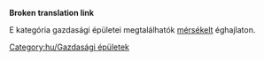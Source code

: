 '''Broken translation link'''{{en/-}}

E kategória gazdasági épületei megtalálhatók [[Main/en/Éghajlatok/Hu#Mérsékelt|mérsékelt]] éghajlaton.

[[Category:hu/Gazdasági épületek]]
